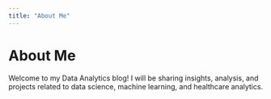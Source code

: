 ```yaml
---
title: "About Me"
---
```


# About Me

Welcome to my Data Analytics blog! I will be sharing insights, analysis, and projects related to data science, machine learning, and healthcare analytics.
